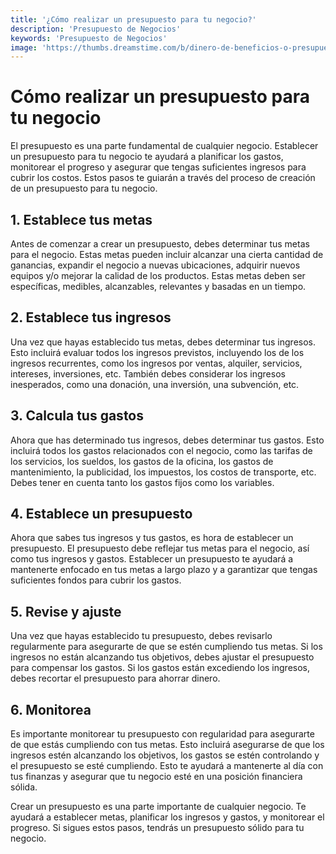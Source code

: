 ```yaml
---
title: '¿Cómo realizar un presupuesto para tu negocio?'
description: 'Presupuesto de Negocios'
keywords: 'Presupuesto de Negocios'
image: 'https://thumbs.dreamstime.com/b/dinero-de-beneficios-o-presupuesto-el-concepto-%C3%A9xito-los-negocios-mediante-uso-en-efectivo-y-aumento-la-flecha-gr%C3%A1fica-capital-202090245.jpg'
---
```


 

# Cómo realizar un presupuesto para tu negocio

El presupuesto es una parte fundamental de cualquier negocio. Establecer un presupuesto para tu negocio te ayudará a planificar los gastos, monitorear el progreso y asegurar que tengas suficientes ingresos para cubrir los costos. Estos pasos te guiarán a través del proceso de creación de un presupuesto para tu negocio. 

## 1. Establece tus metas

Antes de comenzar a crear un presupuesto, debes determinar tus metas para el negocio. Estas metas pueden incluir alcanzar una cierta cantidad de ganancias, expandir el negocio a nuevas ubicaciones, adquirir nuevos equipos y/o mejorar la calidad de los productos. Estas metas deben ser específicas, medibles, alcanzables, relevantes y basadas en un tiempo. 

## 2. Establece tus ingresos

Una vez que hayas establecido tus metas, debes determinar tus ingresos. Esto incluirá evaluar todos los ingresos previstos, incluyendo los de los ingresos recurrentes, como los ingresos por ventas, alquiler, servicios, intereses, inversiones, etc. También debes considerar los ingresos inesperados, como una donación, una inversión, una subvención, etc. 

<ImageAdd source="https://nuevolaredoblogs.com/wp-content/uploads/2018/04/como-iniciar-un-negocio.jpg"/>

## 3. Calcula tus gastos

Ahora que has determinado tus ingresos, debes determinar tus gastos. Esto incluirá todos los gastos relacionados con el negocio, como las tarifas de los servicios, los sueldos, los gastos de la oficina, los gastos de mantenimiento, la publicidad, los impuestos, los costos de transporte, etc. Debes tener en cuenta tanto los gastos fijos como los variables. 

## 4. Establece un presupuesto

Ahora que sabes tus ingresos y tus gastos, es hora de establecer un presupuesto. El presupuesto debe reflejar tus metas para el negocio, así como tus ingresos y gastos. Establecer un presupuesto te ayudará a mantenerte enfocado en tus metas a largo plazo y a garantizar que tengas suficientes fondos para cubrir los gastos. 

<ImageAdd source="https://thumbs.dreamstime.com/b/cuaderno-con-presupuesto-de-inscripci%C3%B3n-acumular-dinero-y-planificar-un-negocios-finanzas-cr%C3%A9dito-dep%C3%B3sito-pr%C3%A9stamo-215020775.jpg"/>

## 5. Revise y ajuste

Una vez que hayas establecido tu presupuesto, debes revisarlo regularmente para asegurarte de que se estén cumpliendo tus metas. Si los ingresos no están alcanzando tus objetivos, debes ajustar el presupuesto para compensar los gastos. Si los gastos están excediendo los ingresos, debes recortar el presupuesto para ahorrar dinero. 

<ImageAdd source="https://cdn.aarp.net/content/dam/aarp/money/budgeting_savings/2022/03/1140-illustration-wallet-money-struggle-esp.imgcache.rev.web.900.517.jpg"/>

## 6. Monitorea

Es importante monitorear tu presupuesto con regularidad para asegurarte de que estás cumpliendo con tus metas. Esto incluirá asegurarse de que los ingresos estén alcanzando los objetivos, los gastos se estén controlando y el presupuesto se esté cumpliendo. Esto te ayudará a mantenerte al día con tus finanzas y asegurar que tu negocio esté en una posición financiera sólida. 

<ImageAdd source="https://www.filewave.com/wp-content/uploads/2020/10/2019budgetplanning-1.jpg"/>

Crear un presupuesto es una parte importante de cualquier negocio. Te ayudará a establecer metas, planificar los ingresos y gastos, y monitorear el progreso. Si sigues estos pasos, tendrás un presupuesto sólido para tu negocio.